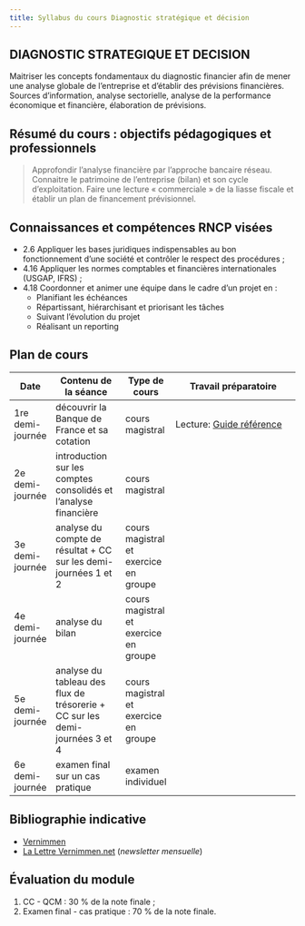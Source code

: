 ```yaml
---
title: Syllabus du cours Diagnostic stratégique et décision
---
```


## DIAGNOSTIC STRATEGIQUE ET DECISION

Maitriser les concepts fondamentaux du diagnostic financier afin de mener une analyse globale de l’entreprise et d’établir des prévisions financières. Sources d’information, analyse sectorielle, analyse de la performance économique et financière, élaboration de prévisions.

## Résumé du cours : objectifs pédagogiques et professionnels

> Approfondir l’analyse financière par l’approche bancaire réseau. Connaitre le patrimoine de l’entreprise (bilan) et son cycle d’exploitation. Faire une lecture « commerciale » de la liasse fiscale et établir un plan de financement prévisionnel.

## Connaissances et compétences RNCP visées

- 2.6 Appliquer les bases juridiques indispensables au bon fonctionnement d’une société et contrôler le respect des procédures ;
- 4.16 Appliquer les normes comptables et financières internationales (USGAP, IFRS) ;
- 4.18 Coordonner et animer une équipe dans le cadre d’un projet en :
  - Planifiant les échéances
  - Répartissant, hiérarchisant et priorisant les tâches
  - Suivant l’évolution du projet
  - Réalisant un reporting

## Plan de cours

| Date             | Contenu de la séance                                                        | Type de cours                         | Travail préparatoire                                                                                                                                         |
| ---------------- | --------------------------------------------------------------------------- | ------------------------------------- | ------------------------------------------------------------------------------------------------------------------------------------------------------------ |
| 1re demi-journée | découvrir la Banque de France et sa cotation                                | cours magistral                       | Lecture: [Guide référence](https://www.banque-france.fr/fr/system/files/2023-08/Banque%20de%20France%20%E2%80%93%20Entreprises_guide-fiben-ref-cotation.pdf) |
| 2e demi-journée  | introduction sur les comptes consolidés et l'analyse financière             | cours magistral                       |                                                                                                                                                              |
| 3e demi-journée  | analyse du compte de résultat + CC sur les demi-journées 1 et 2             | cours magistral et exercice en groupe |                                                                                                                                                              |
| 4e demi-journée  | analyse du bilan                                                            | cours magistral et exercice en groupe |                                                                                                                                                              |
| 5e demi-journée  | analyse du tableau des flux de trésorerie + CC sur les demi-journées 3 et 4 | cours magistral et exercice en groupe |                                                                                                                                                              |
| 6e demi-journée  | examen final sur un cas pratique                                            | examen individuel                     |                                                                                                                                                              |

## Bibliographie indicative

- [Vernimmen](https://www.vernimmen.net/Vernimmen/Qu_est_ce_que_le_vernimmen.php)
- [La Lettre Vernimmen.net](https://www.vernimmen.net/Lire/Lettre_Vernimmen.php) (_newsletter mensuelle_)

## Évaluation du module

1. CC - QCM : 30 % de la note finale ;
2. Examen final - cas pratique : 70 % de la note finale.
